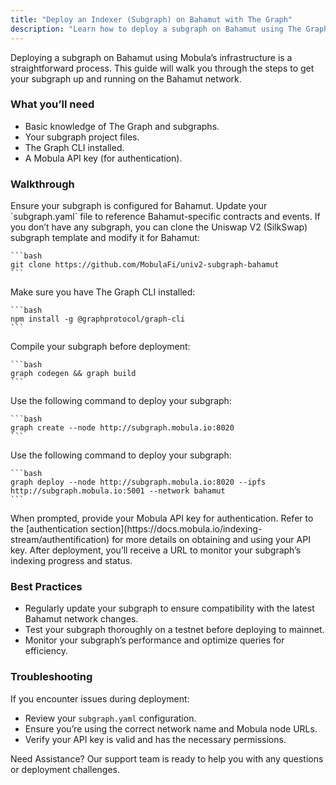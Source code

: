 ```yaml
---
title: "Deploy an Indexer (Subgraph) on Bahamut with The Graph"
description: "Learn how to deploy a subgraph on Bahamut using The Graph for efficient blockchain data indexing and querying."
---
```


Deploying a subgraph on Bahamut using Mobula’s infrastructure is a straightforward process. This guide will walk you through the steps to get your subgraph up and running on the Bahamut network.

### What you’ll need

- Basic knowledge of The Graph and subgraphs.
- Your subgraph project files.
- The Graph CLI installed.
- A Mobula API key (for authentication).

### Walkthrough

<Steps>
  <Step title="Prepare Your Subgraph">
    Ensure your subgraph is configured for Bahamut. Update your `subgraph.yaml` file to reference Bahamut-specific contracts and events. If you don’t have any subgraph, you can clone the Uniswap V2 (SilkSwap) subgraph template and modify it for Bahamut:

    ```bash
    git clone https://github.com/MobulaFi/univ2-subgraph-bahamut
    ```
  </Step>

  <Step title="Install Dependencies">
    Make sure you have The Graph CLI installed:

    ```bash
    npm install -g @graphprotocol/graph-cli
    ```
  </Step>

  <Step title="Build Your Subgraph">
    Compile your subgraph before deployment:

    ```bash
    graph codegen && graph build
    ```
  </Step>

  <Step title="Create the Subgraph">
    Use the following command to deploy your subgraph:

    ```bash
    graph create --node http://subgraph.mobula.io:8020
    ```
  </Step>

  <Step title="Deploy to Mobula's Bahamut Node">
    Use the following command to deploy your subgraph:

    ```bash
    graph deploy --node http://subgraph.mobula.io:8020 --ipfs http://subgraph.mobula.io:5001 --network bahamut
    ```
  </Step>

  <Step title="Authenticate">
    When prompted, provide your Mobula API key for authentication. Refer to the [authentication section](https://docs.mobula.io/indexing-stream/authentification) for more details on obtaining and using your API key.
  </Step>

  <Step title="Monitor Deployment">
    After deployment, you’ll receive a URL to monitor your subgraph’s indexing progress and status.
  </Step>
</Steps>

### Best Practices

- Regularly update your subgraph to ensure compatibility with the latest Bahamut network changes.
- Test your subgraph thoroughly on a testnet before deploying to mainnet.
- Monitor your subgraph’s performance and optimize queries for efficiency.

### Troubleshooting

If you encounter issues during deployment:

- Review your `subgraph.yaml` configuration.
- Ensure you’re using the correct network name and Mobula node URLs.
- Verify your API key is valid and has the necessary permissions.

Need Assistance? Our support team is ready to help you with any questions or deployment challenges.
